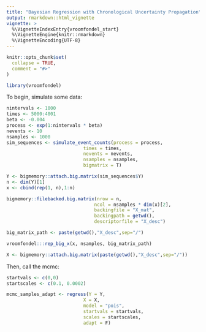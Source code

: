 ```yaml
---
title: "Bayesian Regression with Chronological Uncertainty Propagation"
output: rmarkdown::html_vignette
vignette: >
  %\VignetteIndexEntry{vroomfondel_start}
  %\VignetteEngine{knitr::rmarkdown}
  %\VignetteEncoding{UTF-8}
---
```


```r
knitr::opts_chunk$set(
  collapse = TRUE,
  comment = "#>"
)
```

```r
library(vroomfondel)
```

To begin, simulate some data:

```r
nintervals <- 1000
times <- 5000:4001
beta <- -0.004
process <- exp(1:nintervals * beta)
nevents <- 10
nsamples <- 1000
sim_sequences <- simulate_event_counts(process = process,
                            times = times,
                            nevents = nevents,
                            nsamples = nsamples,
                            bigmatrix = T)

Y <- bigmemory::attach.big.matrix(sim_sequences$Y)
n <- dim(Y)[1]
x <- cbind(rep(1, n),1:n)

bigmemory::filebacked.big.matrix(nrow = n,
                                ncol = nsamples * dim(x)[2],
                                backingfile = "X_mat",
                                backingpath = getwd(),
                                descriptorfile = "X_desc")

big_matrix_path <- paste(getwd(),"X_desc",sep="/")

vroomfondel:::rep_big_x(x, nsamples, big_matrix_path)

X <- bigmemory::attach.big.matrix(paste(getwd(),"X_desc",sep="/"))
```

Then, call the mcmc:

```r
startvals <- c(0,0)
startscales <- c(0.1, 0.0002)

mcmc_samples_adapt <- regress(Y = Y,
                            X = X,
                            model = "pois",
                            startvals = startvals,
                            scales = startscales,
                            adapt = F)
```
